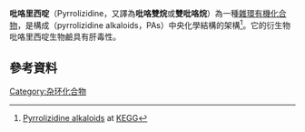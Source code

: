 {{Chembox
| Name = 吡咯里西啶
| NameEn = Pyrrolizidine
| ImageFile = Pyrrolizidine.svg
|  ImageSize = 150
|  ImageAlt = 
| IUPACName = 2,3,5,6,7,8-Hexahydro-1''H''-pyrrolizine
| IUPACNameZh = 2,3,5,6,7,8-六氫-1''H''-吡咯里西啶
| OtherNames = Hexahydropyrrolizine
| Section1 = {{Chembox Identifiers
| CASNo = 643-20-9
| CASNo_Ref = {{cascite|changed|??}}
| SMILES = N12CCCC1CCC2
| ChemSpiderID_Ref = {{chemspidercite|correct|chemspider}}
| ChemSpiderID = 12039
| InChI = 1/C7H13N/c1-3-7-4-2-6-8(7)5-1/h7H,1-6H2
| InChIKey = ADRDEXBBJTUCND-UHFFFAOYAT
| StdInChI_Ref = {{stdinchicite|correct|chemspider}}
| StdInChI = 1S/C7H13N/c1-3-7-4-2-6-8(7)5-1/h7H,1-6H2
| StdInChIKey_Ref = {{stdinchicite|correct|chemspider}}
| StdInChIKey = ADRDEXBBJTUCND-UHFFFAOYSA-N
| PubChem=12558
}}
| Section2 = {{Chembox Properties
|   Formula = C<sub>7</sub>H<sub>13</sub>N
|   MolarMass = 111.18 g/mol
|   Appearance = 
|   Density = 
|   MeltingPt = 
|   BoilingPt = 
|   Solubility =  }}
| Section3 = {{Chembox Hazards
|   MainHazards = 
|   FlashPt = 
|   Autoignition =  }}
}}

'''吡咯里西啶'''（Pyrrolizidine，又譯為'''吡咯雙烷'''或'''雙吡咯烷'''）為一種[[雜環化合物|雜環]][[有機化合物|有機化合物]]，是構成{{tsl|en|pyrrolizidine alkaloids|吡咯里西啶生物鹼}}（pyrrolizidine alkaloids，PAs）中央化學結構的架構<ref>[http://www.genome.jp/kegg-bin/get_htext?htext=br08003.keg&filedir=%2ffiles&extend=A1&open=B10#B10 Pyrrolizidine alkaloids] {{Wayback|url=http://www.genome.jp/kegg-bin/get_htext?htext=br08003.keg&filedir=%2ffiles&extend=A1&open=B10#B10|date=20160303182232}} at [[KEGG|KEGG]]</ref>。它的衍生物吡咯里西啶生物鹼具有肝毒性。

==參考資料==
{{reflist}}
{{biochem-stub}}
[[Category:杂环化合物|Category:杂环化合物]]